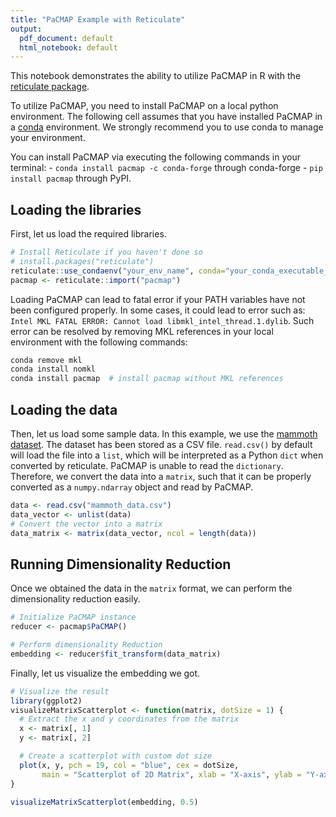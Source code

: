 ```yaml
---
title: "PaCMAP Example with Reticulate"
output:
  pdf_document: default
  html_notebook: default
---
```


This notebook demonstrates the ability to utilize PaCMAP in R with the 
[reticulate package](https://rstudio.github.io/reticulate/).

To utilize PaCMAP, you need to install PaCMAP on a local python environment. 
The following cell assumes that you have installed PaCMAP in a 
[conda](https://docs.conda.io/en/latest/) environment. We strongly recommend you
to use conda to manage your environment.

You can install PaCMAP via executing the following commands in your terminal:
- `conda install pacmap -c conda-forge` through conda-forge
- `pip install pacmap` through PyPI.

## Loading the libraries
First, let us load the required libraries.

```r
# Install Reticulate if you haven't done so
# install.packages("reticulate")
reticulate::use_condaenv("your_env_name", conda="your_conda_executable_path", required = TRUE)
pacmap <- reticulate::import("pacmap")
```

Loading PaCMAP can lead to fatal error if your PATH variables have not been
configured properly. In some cases, it could lead to error such as:
`Intel MKL FATAL ERROR: Cannot load libmkl_intel_thread.1.dylib`. Such error
can be resolved by removing MKL references in your local environment with the
following commands:

```bash
conda remove mkl
conda install nomkl
conda install pacmap  # install pacmap without MKL references
```

## Loading the data

Then, let us load some sample data. In this example, we use the [mammoth dataset](https://github.com/PAIR-code/understanding-umap/tree/master/raw_data). 
The dataset has been stored as a CSV file. `read.csv()` by default will load the
file into a `list`, which will be interpreted as a Python `dict` when converted 
by reticulate. PaCMAP is unable to read the `dictionary`. Therefore, we convert 
the data into a `matrix`, such that it can be properly converted as a 
`numpy.ndarray` object and read by PaCMAP.

```r
data <- read.csv("mammoth_data.csv")
data_vector <- unlist(data)
# Convert the vector into a matrix
data_matrix <- matrix(data_vector, ncol = length(data))
```

## Running Dimensionality Reduction

Once we obtained the data in the `matrix` format, we can perform the
dimensionality reduction easily.

```r
# Initialize PaCMAP instance
reducer <- pacmap$PaCMAP()

# Perform dimensionality Reduction
embedding <- reducer$fit_transform(data_matrix)
```

Finally, let us visualize the embedding we got.

```r
# Visualize the result
library(ggplot2)
visualizeMatrixScatterplot <- function(matrix, dotSize = 1) {
  # Extract the x and y coordinates from the matrix
  x <- matrix[, 1]
  y <- matrix[, 2]

  # Create a scatterplot with custom dot size
  plot(x, y, pch = 19, col = "blue", cex = dotSize, 
       main = "Scatterplot of 2D Matrix", xlab = "X-axis", ylab = "Y-axis")
}

visualizeMatrixScatterplot(embedding, 0.5)
```

